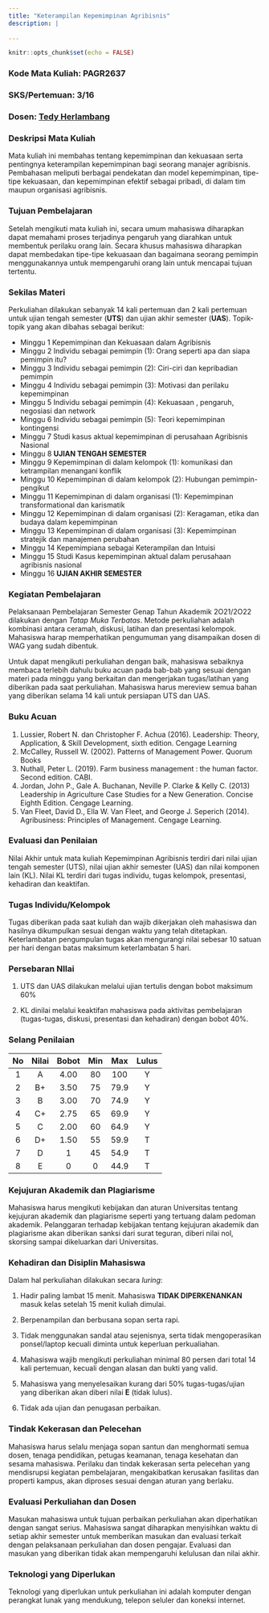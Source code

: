 ```yaml
---
title: "Keterampilan Kepemimpinan Agribisnis"
description: |
  
---
```


```r
knitr::opts_chunk$set(echo = FALSE)
```

### Kode Mata Kuliah: PAGR2637

### SKS/Pertemuan: 3/16

### Dosen: [Tedy Herlambang](https://bangtedy.github.io)

### Deskripsi Mata Kuliah

Mata kuliah ini membahas tentang kepemimpinan dan kekuasaan serta pentingnya keterampilan kepemimpinan bagi seorang manajer agribisnis. Pembahasan meliputi berbagai pendekatan dan model kepemimpinan, tipe-tipe kekuasaan, dan kepemimpinan efektif sebagai pribadi, di dalam tim maupun organisasi agribisnis. 

### Tujuan Pembelajaran

Setelah mengikuti mata kuliah ini, secara umum mahasiswa diharapkan dapat memahami proses terjadinya pengaruh yang diarahkan untuk membentuk perilaku orang lain. Secara khusus mahasiswa diharapkan dapat membedakan tipe-tipe kekuasaan dan bagaimana seorang pemimpin menggunakannya untuk mempengaruhi orang lain untuk mencapai tujuan tertentu.

### Sekilas Materi

Perkuliahan dilakukan sebanyak 14 kali pertemuan dan 2 kali pertemuan untuk
ujian tengah semester (**UTS**) dan ujian akhir semester (**UAS**). Topik-topik yang akan dibahas sebagai berikut:

:::obj

* Minggu 1 Kepemimpinan dan Kekuasaan dalam Agribisnis
* Minggu 2 Individu sebagai pemimpin (1): Orang seperti apa dan siapa pemimpin itu? 
* Minggu 3 Individu sebagai pemimpin (2): Ciri-ciri dan kepribadian pemimpin
* Minggu 4 Individu sebagai pemimpin (3): Motivasi dan perilaku kepemimpinan
* Minggu 5 Individu sebagai pemimpin (4): Kekuasaan , pengaruh, negosiasi dan network
* Minggu 6 Individu sebagai pemimpin (5): Teori kepemimpinan kontingensi
* Minggu 7 Studi kasus aktual kepemimpinan di perusahaan Agribisnis Nasional
* Minggu 8 **UJIAN TENGAH SEMESTER**
* Minggu 9 Kepemimpinan di dalam kelompok (1): komunikasi dan ketrampilan menangani konflik
* Minggu 10 Kepemimpinan di dalam kelompok (2): Hubungan pemimpin-pengikut 
* Minggu 11 Kepemimpinan di dalam organisasi (1): Kepemimpinan transformational dan karismatik
* Minggu 12 Kepemimpinan di dalam organisasi (2): Keragaman, etika dan budaya dalam kepemimpinan
* Minggu 13 Kepemimpinan di dalam organisasi (3): Kepemimpinan stratejik dan manajemen perubahan
* Minggu 14 Kepemimpiana sebagai Keterampilan dan Intuisi
* Minggu 15 Studi Kasus kepemimpinan aktual dalam perusahaan agribisnis nasional 
* Minggu 16 **UJIAN AKHIR SEMESTER**

:::

### Kegiatan Pembelajaran

Pelaksanaan Pembelajaran Semester Genap Tahun Akademik 2O21/2O22 dilakukan dengan *Tatap Muka Terbatas*. Metode perkuliahan adalah kombinasi antara ceramah, diskusi, latihan dan presentasi kelompok. Mahasiswa harap memperhatikan pengumuman yang disampaikan dosen di WAG yang sudah dibentuk. 

Untuk dapat mengikuti perkuliahan dengan baik, mahasiswa sebaiknya membaca terlebih dahulu buku acuan pada bab-bab yang sesuai dengan materi pada minggu yang berkaitan dan mengerjakan tugas/latihan yang diberikan pada saat perkuliahan. Mahasiswa harus mereview semua bahan yang diberikan selama 14 kali untuk persiapan UTS dan UAS. 

### Buku Acuan

1. Lussier, Robert N. dan Christopher F. Achua (2016). Leadership: Theory, Application, & Skill Development, sixth edition. Cengage Learning
2. McCalley, Russell W. (2002). Patterns of Management Power. Quorum Books
3. Nuthall, Peter L. (2019). Farm business management : the human factor. Second edition. CABI.
4. Jordan, John P., Gale A. Buchanan, Neville P. Clarke & Kelly C. (2013) Leadership in Agriculture Case Studies for a New Generation. Concise Eighth Edition. Cengage Learning.
5. Van Fleet, David D., Ella W. Van Fleet, and George J. Seperich (2014). Agribusiness: Principles of Management. Cengage Learning.

### Evaluasi dan Penilaian

Nilai Akhir untuk mata kuliah Kepemimpinan Agribisnis terdiri dari nilai ujian tengah semester (UTS), nilai ujian akhir semester (UAS) dan nilai komponen lain (KL). Nilai KL terdiri dari tugas individu, tugas kelompok, presentasi, kehadiran dan keaktifan. 

### Tugas Individu/Kelompok

Tugas diberikan pada saat kuliah dan wajib dikerjakan oleh mahasiswa dan
hasilnya dikumpulkan sesuai dengan waktu yang telah ditetapkan. Keterlambatan pengumpulan tugas akan mengurangi nilai sebesar 10 satuan per hari dengan batas maksimum keterlambatan 5 hari.

### Persebaran NIlai

1. UTS dan UAS dilakukan melalui ujian tertulis dengan bobot maksimum 60%

2. KL dinilai melalui keaktifan mahasiswa pada aktivitas pembelajaran (tugas-tugas, diskusi, presentasi dan kehadiran) dengan bobot 40%.

### Selang Penilaian

|No|Nilai|Bobot|Min|Max|Lulus|
|:---:|:---:|:---:|:---:|:---:|:---:|
|1  | A |4.00|80|100|Y|
|2  |B+|3.50|75|79.9|Y|
|3 | B |3.00 | 70|74.9|Y|
|4 | C+ | 2.75| 65| 69.9| Y|
|5|C|2.00|60|64.9|Y|
|6|D+|1.50| 55 |59.9| T|
|7|D|1| 45|54.9| T|
|8|E|0|0|44.9| T|

### Kejujuran Akademik dan Plagiarisme 

Mahasiswa harus mengikuti kebijakan dan aturan Universitas tentang kejujuran akademik dan plagiarisme seperti yang tertuang dalam pedoman akademik. Pelanggaran terhadap kebijakan tentang kejujuran akademik dan plagiarisme akan diberikan sanksi dari surat teguran, diberi nilai nol, skorsing sampai dikeluarkan dari Universitas.

### Kehadiran dan Disiplin Mahasiswa

Dalam hal perkuliahan dilakukan secara *luring*:

1. Hadir paling lambat 15 menit. Mahasiswa **TIDAK DIPERKENANKAN** masuk kelas setelah 15 menit kuliah dimulai.

2. Berpenampilan dan berbusana sopan serta rapi.

3. Tidak menggunakan sandal atau sejenisnya, serta tidak mengoperasikan ponsel/laptop kecuali diminta untuk keperluan perkualiahan.

4. Mahasiswa wajib mengikuti perkuliahan minimal 80 persen dari total 14 kali pertemuan, kecuali dengan alasan dan bukti yang valid.

5. Mahasiswa yang menyelesaikan kurang dari 50% tugas-tugas/ujian yang diberikan akan diberi nilai **E** (tidak lulus). 

6. Tidak ada ujian dan penugasan perbaikan.

### Tindak Kekerasan dan Pelecehan

Mahasiswa harus selalu menjaga sopan santun dan menghormati semua dosen, tenaga pendidikan, petugas keamanan, tenaga kesehatan dan sesama mahasiswa. Perilaku dan tindak kekerasan serta pelecehan yang mendisrupsi kegiatan pembelajaran, mengakibatkan kerusakan fasilitas dan properti kampus, akan diproses sesuai dengan aturan yang berlaku.

### Evaluasi Perkuliahan dan Dosen

Masukan mahasiswa untuk tujuan perbaikan perkuliahan akan diperhatikan dengan sangat serius. Mahasiswa sangat diharapkan menyisihkan waktu di setiap akhir semester untuk memberikan masukan dan evaluasi terkait dengan pelaksanaan perkuliahan dan dosen pengajar. Evaluasi dan masukan yang diberikan tidak akan mempengaruhi kelulusan dan nilai akhir.

### Teknologi yang Diperlukan

Teknologi yang diperlukan untuk perkuliahan ini adalah komputer dengan perangkat lunak yang mendukung, telepon seluler dan koneksi internet. 